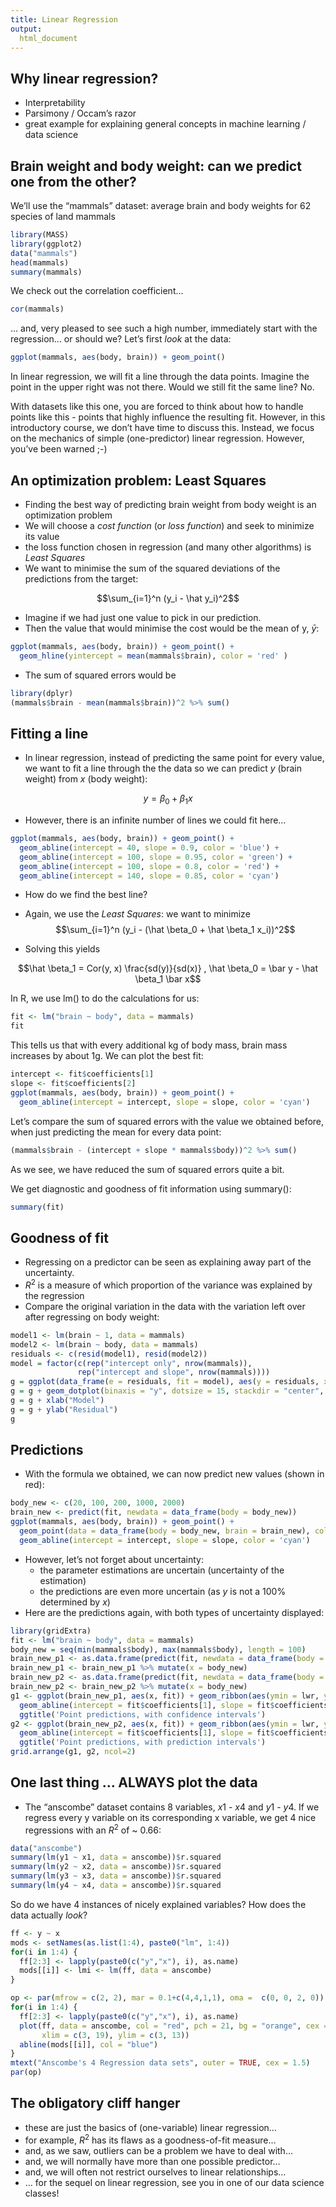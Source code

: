 ```yaml
---  
title: Linear Regression
output: 
  html_document
---
```

  
## Why linear regression?

* Interpretability
* Parsimony / Occam's razor
* great example for explaining general concepts in machine learning / data science



## Brain weight and body weight: can we predict one from the other?

We'll use the "mammals" dataset: average brain and body weights for 62 species of land mammals

```r
library(MASS)
library(ggplot2)
data("mammals")
head(mammals)
summary(mammals)
```


We check out the correlation coefficient...

```r
cor(mammals)
```

... and, very pleased to see such a high number, immediately start with the regression... or should we?
Let's first _look_ at the data:

```r
ggplot(mammals, aes(body, brain)) + geom_point()
```

In linear regression, we will fit a line through the data points. Imagine the point in the upper right was not there.
Would we still fit the same line? No.

With datasets like this one, you are forced to think about how to handle points like this - points that highly influence the resulting fit. However, in this introductory course, we don't have time to discuss this.
Instead, we focus on the mechanics of simple (one-predictor) linear regression. However, you've been warned ;-)

## An optimization problem: Least Squares

* Finding the best way of predicting brain weight from body weight is an optimization problem
* We will choose a _cost function_ (or _loss function_) and seek to minimize its value
* the loss function chosen in regression (and many other algorithms) is _Least Squares_
* We want to minimise the sum of the squared deviations of the predictions from the target:

$$\sum_{i=1}^n (y_i - \hat y_i)^2$$

* Imagine if we had just one value to pick in our prediction.
* Then the value that would minimise the cost would be the mean of y, $\bar y$:

```r
ggplot(mammals, aes(body, brain)) + geom_point() + 
  geom_hline(yintercept = mean(mammals$brain), color = 'red' )
```

* The sum of squared errors would be

```r
library(dplyr)
(mammals$brain - mean(mammals$brain))^2 %>% sum()
```


## Fitting a line

* In linear regression, instead of predicting the same point for every value, we want to fit a line through the the data so we can predict $y$ (brain weight) from $x$ (body weight):

$$y = \beta_0 + \beta_1 x$$


* However, there is an infinite number of lines we could fit here...

```r
ggplot(mammals, aes(body, brain)) + geom_point() + 
  geom_abline(intercept = 40, slope = 0.9, color = 'blue') + 
  geom_abline(intercept = 100, slope = 0.95, color = 'green') +
  geom_abline(intercept = 100, slope = 0.8, color = 'red') +
  geom_abline(intercept = 140, slope = 0.85, color = 'cyan') 
```


* How do we find the best line?
* Again, we use the _Least Squares_: we want to minimize
$$\sum_{i=1}^n (y_i - (\hat \beta_0 + \hat \beta_1 x_i))^2$$


* Solving this yields

$$\hat \beta_1 = Cor(y, x) \frac{sd(y)}{sd(x)} , \hat \beta_0 = \bar y - \hat \beta_1 \bar x$$

In R, we use lm() to do the calculations for us:

```r
fit <- lm("brain ~ body", data = mammals)
fit
```

This tells us that with every additional kg of body mass, brain mass increases by about 1g.
We can plot the best fit:

```r
intercept <- fit$coefficients[1]
slope <- fit$coefficients[2]
ggplot(mammals, aes(body, brain)) + geom_point() + 
  geom_abline(intercept = intercept, slope = slope, color = 'cyan') 
```

Let's compare the sum of squared errors with the value we obtained before, when just predicting the mean for every data point:

```r

(mammals$brain - (intercept + slope * mammals$body))^2 %>% sum()
```

As we see, we have reduced the sum of squared errors quite a bit.

We get diagnostic  and goodness of fit information using summary():

```r
summary(fit)
```

## Goodness of fit

* Regressing on a predictor can be seen as explaining away part of the uncertainty.
* $R^2$ is a measure of which proportion of the variance was explained by the regression
* Compare the original variation in the data with the variation left over after regressing on body weight: 

```r
model1 <- lm(brain ~ 1, data = mammals)
model2 <- lm(brain ~ body, data = mammals)
residuals <- c(resid(model1), resid(model2))
model = factor(c(rep("intercept only", nrow(mammals)),
               rep("intercept and slope", nrow(mammals))))
g = ggplot(data_frame(e = residuals, fit = model), aes(y = residuals, x = model, color = fit, fill = fit))
g = g + geom_dotplot(binaxis = "y", dotsize = 15, stackdir = "center", binwidth = 7)
g = g + xlab("Model")
g = g + ylab("Residual")
g
```



## Predictions

* With the formula we obtained, we can now predict new values (shown in red):

```r
body_new <- c(20, 100, 200, 1000, 2000)
brain_new <- predict(fit, newdata = data_frame(body = body_new))
ggplot(mammals, aes(body, brain)) + geom_point() + 
  geom_point(data = data_frame(body = body_new, brain = brain_new), color = 'red', size = 3) + 
  geom_abline(intercept = intercept, slope = slope, color = 'cyan') 
```


* However, let's not forget about uncertainty:
    + the parameter estimations are uncertain (uncertainty of the estimation)
    + the predictions are even more uncertain (as $y$ is not a 100% determined by $x$)

* Here are the predictions again, with both types of uncertainty displayed:

```r
library(gridExtra)
fit <- lm("brain ~ body", data = mammals)
body_new = seq(min(mammals$body), max(mammals$body), length = 100)
brain_new_p1 <- as.data.frame(predict(fit, newdata = data_frame(body = body_new), interval = ("confidence")))
brain_new_p1 <- brain_new_p1 %>% mutate(x = body_new)
brain_new_p2 <- as.data.frame(predict(fit, newdata = data_frame(body = body_new), interval = ("prediction")))
brain_new_p2 <- brain_new_p2 %>% mutate(x = body_new)
g1 <- ggplot(brain_new_p1, aes(x, fit)) + geom_ribbon(aes(ymin = lwr, ymax = upr), fill = 'cyan', alpha = 0.2) +
  geom_abline(intercept = fit$coefficients[1], slope = fit$coefficients[2], color = 'cyan', size = 1) + 
  ggtitle('Point predictions, with confidence intervals')
g2 <- ggplot(brain_new_p2, aes(x, fit)) + geom_ribbon(aes(ymin = lwr, ymax = upr), fill = 'cyan', alpha = 0.2) +
  geom_abline(intercept = fit$coefficients[1], slope = fit$coefficients[2], color = 'cyan', size = 1) +
  ggtitle('Point predictions, with prediction intervals')
grid.arrange(g1, g2, ncol=2)
```


## One last thing ... ALWAYS plot the data

* The "anscombe" dataset contains 8 variables, $x1$ - $x4$ and $y1$ - $y4$. If we regress every y variable on its corresponding x variable, we get 4 nice regressions with an $R^2$ of ~ 0.66:

```r
data("anscombe")
summary(lm(y1 ~ x1, data = anscombe))$r.squared
summary(lm(y2 ~ x2, data = anscombe))$r.squared
summary(lm(y3 ~ x3, data = anscombe))$r.squared
summary(lm(y4 ~ x4, data = anscombe))$r.squared
```


So do we have 4 instances of nicely explained variables? How does the data actually _look_?

```r
ff <- y ~ x
mods <- setNames(as.list(1:4), paste0("lm", 1:4))
for(i in 1:4) {
  ff[2:3] <- lapply(paste0(c("y","x"), i), as.name)
  mods[[i]] <- lmi <- lm(ff, data = anscombe)
}

op <- par(mfrow = c(2, 2), mar = 0.1+c(4,4,1,1), oma =  c(0, 0, 2, 0))
for(i in 1:4) {
  ff[2:3] <- lapply(paste0(c("y","x"), i), as.name)
  plot(ff, data = anscombe, col = "red", pch = 21, bg = "orange", cex = 1.2,
       xlim = c(3, 19), ylim = c(3, 13))
  abline(mods[[i]], col = "blue")
}
mtext("Anscombe's 4 Regression data sets", outer = TRUE, cex = 1.5)
par(op)
```


## The obligatory cliff hanger

* these are just the basics of (one-variable) linear regression...
* for example, $R^2$ has its flaws as a goodness-of-fit measure...
* and, as we saw, outliers can be a problem we have to deal with...
* and, we will normally have more than one possible predictor...
* and, we will often not restrict ourselves to linear relationships...
* ... for the sequel on linear regression, see you in one of our data science classes!

